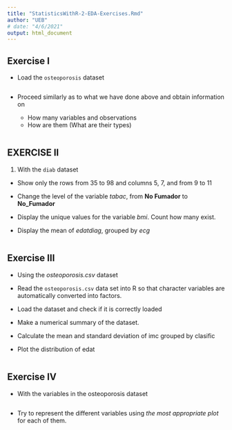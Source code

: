 ---
title: "StatisticsWithR-2-EDA-Exercises.Rmd"
author: "UEB"
# date: "4/6/2021"
output: html_document
---
## Exercise I

-   Load the `osteoporosis` dataset

```{r}

```


-   Proceed similarly as to what we have done above and obtain information on

    -  How many variables and observations
    -  How are them (What are their types)
    
```{r}

```
    
  
## EXERCISE II

1.  With the `diab` dataset

-   Show only the rows from 35 to 98 and columns 5, 7, and from 9 to 11

-   Change the level of the variable *tabac*, from **No Fumador** to **No\_Fumador**

-   Display the unique values for the variable *bmi*. Count how many exist.

-   Display the mean of *edatdiag*, grouped by *ecg*


```{r}

```



## Exercise III

- Using the *osteoporosis.csv* dataset

 - Read the `osteoporosis.csv` data set  into R so that character variables are automatically converted into factors.
 - Load the dataset and check if it is correctly loaded
 - Make a numerical summary of the dataset.
 - Calculate the mean and standard deviation of imc grouped by clasific
 - Plot the distribution of edat

```{r}

```

  
## Exercise IV

- With the variables in the osteoporosis dataset

```{r}

```


- Try to represent the different variables using _the most appropriate plot_ for each of them.

```{r}

```

